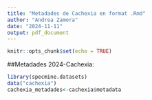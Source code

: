 ---
title: "Metadades de Cachexia en format .Rmd"
author: "Andrea Zamora"
date: "2024-11-11"
output: pdf_document
---

```{r setup, include=FALSE}
knitr::opts_chunk$set(echo = TRUE)
```

##Metadades 2024-Cachexia:

```{r}
library(specmine.datasets)
data("cachexia")
cachexia_metadades<-cachexia$metadata

```
